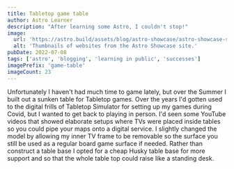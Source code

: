 ```yaml
---
title: Tabletop game table
author: Astro Learner
description: "After learning some Astro, I couldn't stop!"
image:
  url: 'https://astro.build/assets/blog/astro-showcase/astro-showcase-screenshot.jpg'
  alt: 'Thumbnails of websites from the Astro Showcase site.'
pubDate: 2022-07-08
tags: ['astro', 'blogging', 'learning in public', 'successes']
imagePrefix: 'game-table'
imageCount: 23
---
```



Unfortunately I haven't had much time to game lately, but over the Summer I built out a sunken table for Tabletop games. Over the years I'd gotten used to the digital frills of Tabletop Simulator for setting up my games during Covid, but I wanted to get back to playing in person. I'd seen some YouTube videos that showed elaborate setups where TVs were placed inside tables so you could pipe your maps onto a digital service. I slightly changed the model by allowing my inner TV frame to be removable so the surface you still be used as a regular board game surface if needed. Rather than construct a table base I opted for a cheap Husky table base for more support and so that the whole table top could raise like a standing desk.

<Gallery folder={frontmatter.imagePrefix} count={frontmatter.imageCount} />
